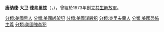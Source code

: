 {{noteTA
|G1=PP
}}
{{unreferenced|time=2014-05-21T02:39:45+00:00}}
{{Infobox person
| 前綴尊稱   = 
| 姓名       = 唐纳德·大卫·德弗里兹
| 後綴尊稱   = 
| 圖像       = SLA-DonaldD-Hibernia(300).jpg
| 圖像大小   = 300px
| 圖像替代   = 
| 圖像說明   = FBI显示其搶劫[[海伯尼亚银行|海伯尼亚银行]]的照片
| 原文名     = Donald David DeFreeze
| 語系       = 
| 讀音       = 
| 羅馬拼音   = 
| 英文名     = 
| 字         = 
| 號         = 
| 本名       = 
| 性別       = 
| 出生名     = 
| 出生日期   = {{Birth date|1943|11|15|mf=y}}
| 出生地點   = {{USA}}[[俄亥俄州|俄亥俄州]][[克里夫蘭|克里夫蘭]]
| 受洗       = 
| 失蹤日期   = 
| 失蹤地點   = 
| 失蹤情況   = 
| 逝世日期   = {{death date and age|1974|05|17|1943|11|15}}
| 逝世地點   = {{USA}}[[加利福尼亞|加利福尼亞]][[洛杉磯|洛杉磯]]
| 死因       = 
| 遺體發現地 = 
| 墓地       = 
| 墓地坐標   = 
| 紀念建築   = 
| 居住地     = 
| 國籍       = {{USA}}
| 永久居留權 = 
| 別名       = 
| 籍貫       = 
| 民族       = 
| 語言       = 
| 公民權     = 
| 教育程度   = 
| 母校       = 
| 職業       = 
| 活躍時期   = 
| 年代       = 
| 僱主       = 
| 組織       = 
| 機構       = 
| 知名原因   = 
| 研究領域   = 
| 知名作品   = 
| 風格       = 
| 家鄉       = 
| 薪金       = 
| 淨資產     = 
| 身高       = 
| 體重       = 
| 髮色       = 
| 瞳色       = 
| 三圍       = 
| 電視節目   = 
| 頭銜       = 
| 頭銜時期   = 
| 前任       = 
| 繼任       = 
| 政黨       = 
| 政治運動   = [[共生解放軍|共生解放軍]]
| 競爭者     = 
| 董事會     = 
| 宗教信仰   = 
| 宗派       = 
| 刑事起訴   = 
| 刑事處罰   = 
| 刑事狀況   = 
| 配偶       = 
| 伴侶       = 
| 兒女       = 
| 父母       = 
| 親屬       = 
| 家族成員   = 
| 呼號       = 
| 獲獎       = 
| 網站       = 
| 經歷       = 
| module     = 
| module2    = 
| module3    = 
| module4    = 
| module5    = 
| module6    = 
| 受影響於   = 
| 影響於     = 
| 簽名       = 
| 簽名大小   = 
| 簽名替代   = 
| 腳註       = 
}}
'''唐纳德·大卫·德弗里兹'''（{{lang-en|'''Donald David DeFreeze'''}}，{{bd|1943年|9月15日|1974年|5月17日}}），曾經於1973年創立[[共生解放軍|共生解放軍]]。

{{DEFAULTSORT:DeFreeze, Donald David}}
[[分類:美國黑人|分類:美國黑人]]
[[分類:美國綁架犯|分類:美國綁架犯]]
[[分類:美國謀殺犯|分類:美國謀殺犯]]
[[分類:克里夫蘭人|分類:克里夫蘭人]]
[[分類:美國恐怖主義|分類:美國恐怖主義]]
[[分類:美國強姦犯|分類:美國強姦犯]]